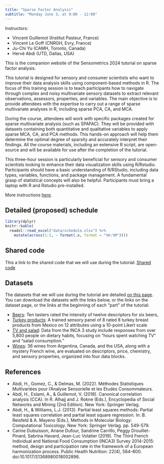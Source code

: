 ```yaml
---
title: "Sparse Factor Analysis"
subtitle: "Monday June 3, at 9:00 - 12:00"
---
```


Instructors:

  - Vincent Guillemot (Institut Pasteur, France)
  - Vincent Le Goff (CNRGH, Evry, France)
  - Ju-Chi Yu (CAMH, Toronto, Canada)
  - Hervé Abdi (UTD, Dallas, USA)

This is the companion website of the Sensometrics 2024 tutorial on sparse factor analysis.

This tutorial is designed for sensory and consumer scientists who want to improve their data analysis skills using component-based methods in R. The focus of this training session is to teach participants how to navigate through complex and noisy multivariate sensory datasets to extract relevant observations, assessors, properties, and variables. The main objective is to provide attendees with the expertise to carry out a range of sparse multivariate analyses in R, including sparse PCA, CA, and MCA.

During the course, attendees will work with specific packages created for sparse multivariate analysis (such as SPAFAC). They will be provided with datasets containing both quantitative and qualitative variables to apply sparse MCA, CA, and PCA methods. This hands-on approach will help them determine the optimal degree of sparsity and accurately interpret their findings. All the course materials, including an extensive R script, are open-source and will be available for use after the completion of the tutorial.

This three-hour session is particularly beneficial for sensory and consumer scientists looking to enhance their data visualization skills using R/Rstudio. Participants should have a basic understanding of R/RStudio, including data types, variables, functions, and package management. A fundamental grasp of statistical concepts will also be helpful. Participants must bring a laptop with R and Rstudio pre-installed. 

More instructions [here](pages/instructions.qmd).

## Detailed (proposed) schedule

```r
library(dplyr)
knitr::kable(
  readxl::read_excel("data/schedule.xlsx") %>%
    mutate(across(1:3, ~ format(.x, format = "%H:%M"))))
```

## Shared code

This a link to the shared code that we will use during the tutorial: [Shared code](https://docs.google.com/document/d/1r6d6LNm5QZmlMsBdban5cMtH43wHc6k5KKmvIZLJxG8/edit?usp=sharing)

## Datasets

The datasets that we will use during the tutorial are detailed [on this page](pages/datasets.qmd). You can download the datasets with the links below, or the links on the dataset page, or the links at the beginning of each "part" of the tutorial:

  * [Beers](../data/beers.xlsx): Ten tasters rated the intensity of twelve descriptors for six beers,
  * [Turkey products](../data/turkey.xlsx): A trained sensory panel of 8 rated 8 turkey breast products from Mexico on 12 attributes using a 10-point Likert scale
  * [TV and salad](../data/salad_and_tv.xlsx): Data from the INCA 3 study include responses from over 5,800 people on dietary habits, focusing on "hours spent watching TV" and "salad consumption."
  * [Wines](../data/wines.xlsx): 36 wines from Argentina, Canada, and the USA, along with a mystery French wine, are evaluated on descriptors, price, chemistry, and sensory properties, organized into four data blocks.


## References

 * Abdi, H., Gomez, C., & Delmas, M. (2022). Méthodes Statistiques Multivariées pour l'Analyse Sensorielle et les Etudes Consommateurs.
 * Abdi, H., Eslami, A., & Guillemot, V. (2018). Canonical correlation analysis (CCA). In R. Alhajj and J. Rokne (Eds.), Encyclopedia of Social Networks and Mining (2nd Edition). New York: Springer Verlag.
  * Abdi, H., & Williams, L.J. (2013). Partial least squares methods: Partial least squares correlation and partial least square regression. In: B. Reisfeld & A. Mayeno (Eds.), Methods in Molecular Biology: Computational Toxicology. New York: Springer Verlag. pp. 549-579.
 * Carine Dubuisson, Ariane Dufour, Sandrine Carrillo, Peggy Drouillet-Pinard, Sabrina Havard, Jean-Luc Volatier (2019). The Third French Individual and National Food Consumption (INCA3) Survey 2014-2015: method, design and participation rate in the framework of a European harmonization process. Public Health Nutrition: 22(4), 584–600. doi:10.1017/S1368980018002896.







